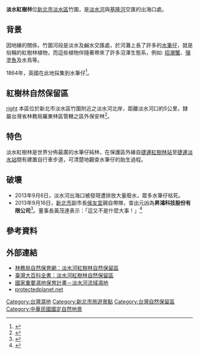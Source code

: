 {{Infobox protected area
| name = 淡水河紅樹林自然保留區
| iucn_category = Ia
| photo = Tamsui(WDPA-17753)-PeterWen-5.jpg
| photo_caption = 
| photo_width =
| location = [[新北市|新北市]][[淡水區|淡水區]]附近淡水河沿岸
| area = 76.41公頃
| established = 1986年6月27日
| governing_body = 羅東林區管理處
| url = 
}}

'''淡水紅樹林'''位[[新北市|新北市]][[淡水區|淡水區]]竹圍，是[[淡水河|淡水河]]與[[基隆河|基隆河]]交匯的出海口處。

== 背景 ==
因地緣的關係，竹圍河段是淡水及鹹水交匯處，於河灘上長了許多的[[水筆仔|水筆仔]]，就是俗稱的紅樹林植物，而這些植物伴隨著帶來了許多沼澤生態系，例如: [[招潮蟹|招潮蟹]]、[[彈塗魚|彈塗魚]]及水鳥等。

1864年，英國{{tsl|en|Richard Dixon Oldham|理查德·狄克遜·奧爾德姆}}在此地採集到水筆仔<ref name="郭智勇">{{cite journal |author=郭智勇|title=〈台灣的紅樹林植物〉|journal=《滬尾街》|issue=第九期|date=1996-05|publisher=滬尾文史工作室|location=臺灣|language=zh-tw|isbn=}}</ref>。

== 紅樹林自然保留區 ==
[[FILE:紅樹林自然保留區.jpg|right]]
本區位於新北市淡水區竹圍附近之淡水河北岸，距離淡水河口約5公里，隸屬台灣省林務局羅東林區管轄之區外保安林<ref>{{Cite web|url=https://conservation.forest.gov.tw/0000106|title=淡水河紅樹林自然保留區|publisher=行政院農委會林務局|date=|accessdate=|archive-date=2021-01-27|archive-url=https://web.archive.org/web/20210127110250/https://conservation.forest.gov.tw/0000106|dead-url=no}}</ref>。

== 特色 ==
淡水紅樹林是世界分佈最廣的水筆仔純林，在保護區外緣自[[捷運紅樹林站|捷運紅樹林站]]至[[捷運淡水站|捷運淡水站]]間有建置自行車步道，可清楚地觀查水筆仔的胎生過程。

==破壞==
* 2013年9月6日，淡水河出海口被發現遭排放大量廢水，眾多水筆仔枯死。
* 2013年9月16日，[[新北市|新北市]]副市長[[侯友宜|侯友宜]]親自帶隊，查出元凶為'''昇鴻科技股份有限公司'''<ref>{{Cite web |url=https://findbiz.nat.gov.tw/fts/query/QueryCmpyDetail/queryCmpyDetail.do?objectId=SEM4MDI0Mzg4Nw==&banNo=80243887 |title=經濟部商業司─公司資料查詢：昇鴻科技股份有限公司 |publisher=經濟部商業司 |date=2012-02-24 |accessdate=2013-09-17 |archive-date=2019-06-06 |archive-url=https://web.archive.org/web/20190606153931/https://findbiz.nat.gov.tw/fts/query/QueryCmpyDetail/queryCmpyDetail.do?objectId=SEM4MDI0Mzg4Nw==&banNo=80243887 |dead-url=no }}</ref>。董事長黃茂達表示：「這又不是什麼大事！」<ref>{{Cite web |url=http://www.ettoday.net/news/20130917/271323.htm |title=昇鴻偷排強酸毀紅樹林　被抓包反怨政府「抄家滅族」 |publisher=ettoday |date=2013-09-17 |accessdate=2013-09-17 |archive-date=2019-06-18 |archive-url=https://web.archive.org/web/20190618213253/https://www.ettoday.net/news/20130917/271323.htm |dead-url=no }}</ref>

==參考資料==
{{Reflist}}

==外部連結==
{{commons category|Danshuei River Mangrove Nature Reserve}}
* [https://conservation.forest.gov.tw/0000106 林務局自然保育網：淡水河紅樹林自然保留區] {{Wayback|url=https://conservation.forest.gov.tw/0000106 |date=20210127110250 }}
* [http://nrch.culture.tw/twpedia.aspx?id=1563 臺灣大百科全書：淡水河紅樹林自然保留區] {{Wayback|url=http://nrch.culture.tw/twpedia.aspx?id=1563 |date=20190605085320 }}
* [https://wetland-tw.tcd.gov.tw/tw/GuideContent.php?ID=9&secureChk=5583332f2efdf33b61d6b8a0bca257c4 國家重要濕地保育計畫－淡水河流域濕地] {{Wayback|url=https://wetland-tw.tcd.gov.tw/tw/GuideContent.php?ID=9&secureChk=5583332f2efdf33b61d6b8a0bca257c4 |date=20210421162837 }}
* [http://www.protectedplanet.net/sites/Danshuei_River_Mangrove_Nature_Reserve protectedplanet.net]{{en}}

{{中華民國自然地景}}
{{淡水八景}}

[[Category:台灣濕地|Category:台灣濕地]]
[[Category:新北市旅遊景點|Category:新北市旅遊景點]]
[[Category:台灣自然保留區|Category:台灣自然保留區]]
[[Category:中華民國國定自然地景|Category:中華民國國定自然地景]]